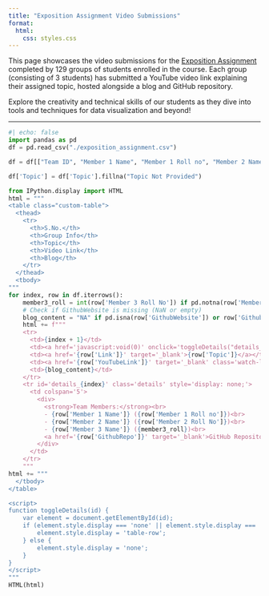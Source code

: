 ```yaml
---
title: "Exposition Assignment Video Submissions"
format:
  html:
    css: styles.css
---
```


This page showcases the video submissions for the [Exposition Assignment](https://nipunbatra.github.io/psdv25/exposition.html) completed by 129 groups of students enrolled in the course. Each group (consisting of 3 students) has submitted a YouTube video link explaining their assigned topic, hosted alongside a blog and GitHub repository.

Explore the creativity and technical skills of our students as they dive into tools and techniques for data visualization and beyond!

---

```python
#| echo: false
import pandas as pd
df = pd.read_csv("./exposition_assignment.csv")

df = df[["Team ID", "Member 1 Name", "Member 1 Roll no", "Member 2 Name", "Member 2 Roll No", "Member 3 Name", "Member 3 Roll No", "Topic", "Link", "GithubRepo", "GithubWebsite", "YouTubeLink"]]

df['Topic'] = df['Topic'].fillna("Topic Not Provided")

from IPython.display import HTML
html = """
<table class="custom-table">
  <thead>
    <tr>
      <th>S.No.</th>
      <th>Group Info</th>
      <th>Topic</th>
      <th>Video Link</th>
      <th>Blog</th>
    </tr>
  </thead>
  <tbody>
"""
for index, row in df.iterrows():
    member3_roll = int(row['Member 3 Roll No']) if pd.notna(row['Member 3 Roll No']) and row['Member 3 Roll No'] != "NA" else "NA"
    # Check if GithubWebsite is missing (NaN or empty)
    blog_content = "NA" if pd.isna(row['GithubWebsite']) or row['GithubWebsite'].strip() == "" else f"<a href='{row['GithubWebsite']}' target='_blank' class='blog-link'>Blog</a>"
    html += f"""
    <tr>
      <td>{index + 1}</td>
      <td><a href='javascript:void(0)' onclick='toggleDetails("details_{index}")' class='details-link'>{row['Team ID']}</a></td>
      <td><a href='{row['Link']}' target='_blank'>{row['Topic']}</a></td>
      <td><a href='{row['YouTubeLink']}' target='_blank' class='watch-link'><span class='play-icon'></span>Watch</a></td>
      <td>{blog_content}</td>
    </tr>
    <tr id='details_{index}' class='details' style='display: none;'>
      <td colspan='5'>
        <div>
          <strong>Team Members:</strong><br>
          - {row['Member 1 Name']} ({row['Member 1 Roll no']})<br>
          - {row['Member 2 Name']} ({row['Member 2 Roll No']})<br>
          - {row['Member 3 Name']} ({member3_roll})<br>
          <a href='{row['GithubRepo']}' target='_blank'>GitHub Repository</a><br>
        </div>
      </td>
    </tr>
    """
html += """
  </tbody>
</table>

<script>
function toggleDetails(id) {
    var element = document.getElementById(id);
    if (element.style.display === 'none' || element.style.display === '') {
        element.style.display = 'table-row';
    } else {
        element.style.display = 'none';
    }
}
</script>
"""
HTML(html)
```
